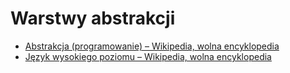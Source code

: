 # Warstwy abstrakcji

- [Abstrakcja (programowanie) – Wikipedia, wolna encyklopedia](<https://pl.wikipedia.org/wiki/Abstrakcja_(programowanie)>)
- [Język wysokiego poziomu – Wikipedia, wolna encyklopedia](https://pl.wikipedia.org/wiki/J%C4%99zyk_wysokiego_poziomu)
